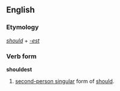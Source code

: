 ==English==
===Etymology===
''[[should]]'' + ''[[-est]]''

===Verb form===
'''shouldest'''
# {{archaic}} [[second-person singular]] form of [[should]].